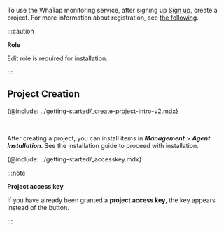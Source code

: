 To use the WhaTap monitoring service, after signing up [Sign up](https://www.whatap.io/en/signup/), create a project. For more information about registration, see [the following](../../account/account-manage).

:::caution 

**Role**

Edit role is required for installation.

:::

## Project Creation

{@include: ../getting-started/_create-project-intro-v2.mdx}  

<br/>

After creating a project, you can install items in **_Management_** > **_Agent Installation_**. See the installation guide to proceed with installation.

<!-- 프로젝트 진입-생성 1월 11일 서비스 배포 전 업데이트 예정 10일 수정-->

{@include: ../getting-started/_accesskey.mdx}

:::note

**Project access key**

If you have already been granted a **project access key**, the key appears instead of the button.

:::
